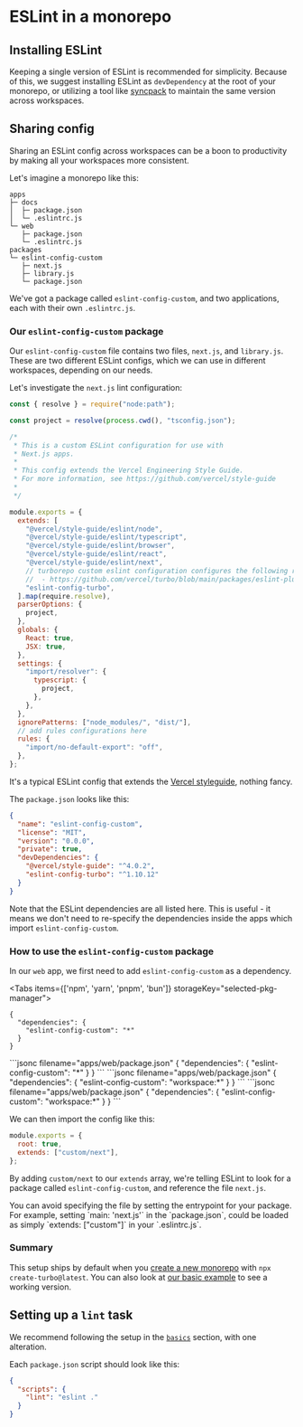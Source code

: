 
# ESLint in a monorepo

## Installing ESLint

Keeping a single version of ESLint is recommended for simplicity. Because of this, we suggest installing ESLint as `devDependency` at the root of your monorepo, or utilizing a tool like [syncpack](https://jamiemason.github.io/syncpack/) to maintain the same version across workspaces.

## Sharing config

Sharing an ESLint config across workspaces can be a boon to productivity by making all your workspaces more consistent.

Let's imagine a monorepo like this:

```
apps
├─ docs
│  ├─ package.json
│  └─ .eslintrc.js
└─ web
   ├─ package.json
   └─ .eslintrc.js
packages
└─ eslint-config-custom
   ├─ next.js
   ├─ library.js
   └─ package.json
```

We've got a package called `eslint-config-custom`, and two applications, each with their own `.eslintrc.js`.

### Our `eslint-config-custom` package

Our `eslint-config-custom` file contains two files, `next.js`, and `library.js`. These are two different ESLint configs, which we can use in different workspaces, depending on our needs.

Let's investigate the `next.js` lint configuration:

```js filename="packages/eslint-config-custom/next.js"
const { resolve } = require("node:path");

const project = resolve(process.cwd(), "tsconfig.json");

/*
 * This is a custom ESLint configuration for use with
 * Next.js apps.
 *
 * This config extends the Vercel Engineering Style Guide.
 * For more information, see https://github.com/vercel/style-guide
 *
 */

module.exports = {
  extends: [
    "@vercel/style-guide/eslint/node",
    "@vercel/style-guide/eslint/typescript",
    "@vercel/style-guide/eslint/browser",
    "@vercel/style-guide/eslint/react",
    "@vercel/style-guide/eslint/next",
    // turborepo custom eslint configuration configures the following rules:
    //  - https://github.com/vercel/turbo/blob/main/packages/eslint-plugin-turbo/docs/rules/no-undeclared-env-vars.md
    "eslint-config-turbo",
  ].map(require.resolve),
  parserOptions: {
    project,
  },
  globals: {
    React: true,
    JSX: true,
  },
  settings: {
    "import/resolver": {
      typescript: {
        project,
      },
    },
  },
  ignorePatterns: ["node_modules/", "dist/"],
  // add rules configurations here
  rules: {
    "import/no-default-export": "off",
  },
};
```

It's a typical ESLint config that extends the [Vercel styleguide](https://github.com/vercel/style-guide), nothing fancy.

The `package.json` looks like this:

```json filename="packages/eslint-config-custom/package.json"
{
  "name": "eslint-config-custom",
  "license": "MIT",
  "version": "0.0.0",
  "private": true,
  "devDependencies": {
    "@vercel/style-guide": "^4.0.2",
    "eslint-config-turbo": "^1.10.12"
  }
}

```

Note that the ESLint dependencies are all listed here. This is useful - it means we don't need to re-specify the dependencies inside the apps which import `eslint-config-custom`.

### How to use the `eslint-config-custom` package

In our `web` app, we first need to add `eslint-config-custom` as a dependency.

<Tabs items={['npm', 'yarn', 'pnpm', 'bun']} storageKey="selected-pkg-manager">
  <Tab>
```jsonc filename="apps/web/package.json"
{
  "dependencies": {
    "eslint-config-custom": "*"
  }
}
```
  </Tab>
  <Tab>
```jsonc filename="apps/web/package.json"
{
  "dependencies": {
    "eslint-config-custom": "*"
  }
}
```
  </Tab>
  <Tab>
```jsonc filename="apps/web/package.json"
{
  "dependencies": {
    "eslint-config-custom": "workspace:*"
  }
}
```
  </Tab>
    <Tab>
```jsonc filename="apps/web/package.json"
{
  "dependencies": {
    "eslint-config-custom": "workspace:*"
  }
}
```
  </Tab>
</Tabs>

We can then import the config like this:

```js filename="apps/web/.eslintrc.js"
module.exports = {
  root: true,
  extends: ["custom/next"],
};
```

By adding `custom/next` to our `extends` array, we're telling ESLint to look for a package called `eslint-config-custom`, and reference the file `next.js`.

<Callout type="info">
  You can avoid specifying the file by setting the entrypoint for your package. For example, setting `main: 'next.js'` in the `package.json`, could be loaded as simply `extends: ["custom"]` in your `.eslintrc.js`.
</Callout>

### Summary

This setup ships by default when you [create a new monorepo](/repo/docs/getting-started/create-new) with `npx create-turbo@latest`. You can also look at [our basic example](https://github.com/vercel/turbo/tree/main/examples/basic) to see a working version.

## Setting up a `lint` task

We recommend following the setup in the [`basics`](/repo/docs/handbook/linting#running-tasks) section, with one alteration.

Each `package.json` script should look like this:

```json filename="packages/*/package.json"
{
  "scripts": {
    "lint": "eslint ."
  }
}
```

